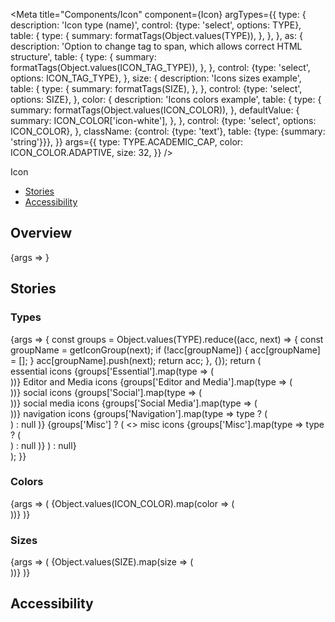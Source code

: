 

<Meta
  title="Components/Icon"
  component={Icon}
  argTypes={{
    type: {
      description: 'Icon type (name)',
      control: {type: 'select', options: TYPE},
      table: {
        type: {
          summary: formatTags(Object.values(TYPE)),
        },
      },
    },
    as: {
      description:
        'Option to change tag to span, which allows correct HTML structure',
      table: {
        type: {
          summary: formatTags(Object.values(ICON_TAG_TYPE)),
        },
      },
      control: {type: 'select', options: ICON_TAG_TYPE},
    },
    size: {
      description: 'Icons sizes example',
      table: {
        type: {
          summary: formatTags(SIZE),
        },
      },
      control: {type: 'select', options: SIZE},
    },
    color: {
      description: 'Icons colors example',
      table: {
        type: {
          summary: formatTags(Object.values(ICON_COLOR)),
        },
        defaultValue: {
          summary: ICON_COLOR['icon-white'],
        },
      },
      control: {type: 'select', options: ICON_COLOR},
    },
    className: {control: {type: 'text'}, table: {type: {summary: 'string'}}},
  }}
  args={{
    type: TYPE.ACADEMIC_CAP,
    color: ICON_COLOR.ADAPTIVE,
    size: 32,
  }}
/>

<PageHeader>Icon</PageHeader>

- [Stories](#stories)
- [Accessibility](#accessibility)

## Overview

<Canvas>
  <Story name="Default">{args => <Icon {...args} />}</Story>
</Canvas>

<ArgsTable story="Default" />

## Stories

### Types

<Canvas>
  <Story name="Types">
    {args => {
      const groups = Object.values(TYPE).reduce((acc, next) => {
        const groupName = getIconGroup(next);
        if (!acc[groupName]) {
          acc[groupName] = [];
        }
        acc[groupName].push(next);
        return acc;
      }, {});
      return (
        <div>
          <Headline
            extraBold
            transform="uppercase"
            as="span"
            color="text-gray-40"
            size="medium"
            style={{marginBottom: 10, marginLeft: 10}}
          >
            essential icons
          </Headline>
          <Flex wrap>
            {groups['Essential'].map(type => (
              <div className="sg-icon-story-variant" key={type}>
                <Icon key={type} {...args} type={type} />
              </div>
            ))}
          </Flex>
          <Headline
            extraBold
            transform="uppercase"
            as="span"
            color="text-gray-40"
            size="medium"
            style={{marginBottom: 10, marginLeft: 10, marginTop: 40}}
          >
            Editor and Media icons
          </Headline>
          <Flex wrap>
            {groups['Editor and Media'].map(type => (
              <div className="sg-icon-story-variant" key={type}>
                <Icon key={type} {...args} type={type} />
              </div>
            ))}
          </Flex>
          <Headline
            extraBold
            transform="uppercase"
            as="span"
            color="text-gray-40"
            size="medium"
            style={{marginBottom: 10, marginLeft: 10, marginTop: 40}}
          >
            social icons
          </Headline>
          <Flex wrap>
            {groups['Social'].map(type => (
              <div className="sg-icon-story-variant" key={type}>
                <Icon key={type} {...args} type={type} />
              </div>
            ))}
          </Flex>
          <Headline
            extraBold
            transform="uppercase"
            as="span"
            color="text-gray-40"
            size="medium"
            style={{marginBottom: 10, marginLeft: 10, marginTop: 40}}
          >
            social media icons
          </Headline>
          <Flex wrap>
            {groups['Social Media'].map(type => (
              <div className="sg-icon-story-variant" key={type}>
                <Icon key={type} {...args} type={type} />
              </div>
            ))}
          </Flex>
          <Headline
            extraBold
            transform="uppercase"
            as="span"
            color="text-gray-40"
            size="medium"
            style={{marginBottom: 10, marginLeft: 10, marginTop: 40}}
          >
            navigation icons
          </Headline>
          <Flex wrap>
            {groups['Navigation'].map(type =>
              type ? (
                <div className="sg-icon-story-variant" key={type}>
                  <Icon key={type} {...args} type={type} />
                </div>
              ) : null
            )}
          </Flex>
          {groups['Misc'] ? (
            <>
              <Headline
                extraBold
                transform="uppercase"
                as="span"
                color="text-gray-40"
                size="medium"
                style={{marginBottom: 10, marginLeft: 10, marginTop: 40}}
              >
                misc icons
              </Headline>
              <Flex wrap>
                {groups['Misc'].map(type =>
                  type ? (
                    <div className="sg-icon-story-variant" key={type}>
                      <Icon key={type} {...args} type={type} />
                    </div>
                  ) : null
                )}
              </Flex>
            </>
          ) : null}
        </div>
      );
    }}
  </Story>
</Canvas>

### Colors

<Canvas>
  <Story name="Colors">
    {args => (
      <Flex wrap>
        {Object.values(ICON_COLOR).map(color => (
          <div
            key={color}
            className={classnames('sg-icon-story-variant', {
              'sg-story-variant-dark-box': color === ICON_COLOR['icon-white'],
            })}
            style={{padding: 10}}
          >
            <Icon {...args} color={color} />
          </div>
        ))}
      </Flex>
    )}
  </Story>
</Canvas>

### Sizes

<Canvas>
  <Story name="Sizes">
    {args => (
      <Flex alignItems="center">
        {Object.values(SIZE).map(size => (
          <div className="sg-icon-story-variant" key={size}>
            <Icon {...args} size={size} />
          </div>
        ))}
      </Flex>
    )}
  </Story>
</Canvas>

## Accessibility

<IconA11y />
